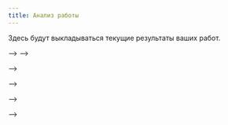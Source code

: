 ```yaml
---
title: Анализ работы
---
```


Здесь будут выкладываться текущие результаты ваших работ.




<!-- ```{r,  echo=FALSE, message=FALSE, warning=FALSE} -->
<!-- library(knitr) -->
<!-- library(dplyr) -->
<!-- library(readxl) -->


<!-- class <- read_xlsx("data/Classess_2020.xlsx", sheet = "Sheet1", col_names = T) -->
<!-- class <- class %>% filter(!is.na(Login)|!is.na(Group) ) -->
<!-- class <- class[, 1:7] -->


<!-- opts_chunk$set(echo = FALSE) -->
<!-- # class[class$Login == "st092164", ] -->


<!-- # class[is.na(class$St_Mail),] -->
<!-- ``` -->



<!-- # **Анализ тестов по материалам лекций** -->

<!-- ```{r,  echo=FALSE, message=FALSE, warning=FALSE} -->

<!-- credits <- class %>% select(Login, St_Mail) -->

<!-- # credits[credits$Login == "st092164", ] -->
<!-- # credits[credits$Login == "st092135", ] -->

<!-- #Тест по Лекции 1 -->
<!-- # test_lecture_1 <- read.csv("data/Оценки класса Общая экология — 30.09.2020, 8-08.csv") -->
<!-- # test_lecture_1 <- test_lecture_1 %>% select(3:4) -->

<!-- test_lecture_1 <- read_xlsx("data/Суть экологии. Теория систем. Живые системы.  (Общая экология)(1-90) (1).xlsx") -->

<!-- names(test_lecture_1) <- c("St_Mail", "Score_lecture_1") -->

<!-- # test_lecture_1[test_lecture_1$St_Mail == "st092164@student.spbu.ru", ] -->


<!-- credits <- merge(credits, test_lecture_1, all.x = TRUE) -->

<!-- # credits[credits$St_Mail == "st092164@student.spbu.ru", ] -->

<!-- add_score <- data.frame(St_Mail = "st078729@student.spbu.ru", Addition = 1) -->

<!-- credits <- merge(credits, add_score, by.x = "St_Mail", all.x = TRUE) -->



<!-- #Тест по Лекции 2 -->
<!-- test_lecture_2 <- read_xlsx("data/Аутэкология. (Общая экология)(1-87).xlsx") -->
<!-- test_lecture_2 <- test_lecture_2 %>% select(1,2) -->
<!-- names(test_lecture_2) <- c("St_Mail", "Score_lecture_2") -->

<!-- credits <- merge(credits, test_lecture_2, all.x = TRUE) -->


<!-- #Тест по Лекции 3 -->
<!-- test_lecture_3 <- read_xlsx("data/Демэкология. Структура популяции. (Общая экология)(1-85).xlsx") -->
<!-- test_lecture_3 <- test_lecture_3 %>% select(1,2) -->
<!-- names(test_lecture_3) <- c("St_Mail", "Score_lecture_3") -->

<!-- credits <- merge(credits, test_lecture_3, all.x = TRUE) -->

<!-- credits$Addition_2 <- 1 -->


<!-- #Тест по Лекции 4, 5, 6 -->
<!-- test_lecture_4 <- read_xlsx("data/Динамика популяции. Взаимоотношения. (Общая экология)(1-82).xlsx") -->
<!-- test_lecture_4 <- test_lecture_4 %>% select(1,2) -->
<!-- names(test_lecture_4) <- c("St_Mail", "Score_lecture_4") -->

<!-- credits <- merge(credits, test_lecture_4, all.x = TRUE) -->

<!-- credits$Addition_3 <- 6 -->





<!-- #Тест по Лекции 7, 8 -->
<!-- test_lecture_5 <- read_xlsx("data/Конкуренция. Трофические связи (Общая экология)(1-79).xlsx") -->
<!-- test_lecture_5 <- test_lecture_5 %>% select(1,2) -->
<!-- names(test_lecture_5) <- c("St_Mail", "Score_lecture_5") -->

<!-- credits <- merge(credits, test_lecture_5, all.x = TRUE) -->

<!-- # credits$Addition_3 <- 6 -->




<!-- #Тест по Лекции 9, 10 -->

<!-- test_lecture_6 <- read_xlsx("data/Тест по материалам лекций № 9 (симбиозы) и № 10 (структура сообщества) (Общая экология)(1-80).xlsx") -->
<!-- test_lecture_6 <- test_lecture_6 %>% select(1,2) -->
<!-- names(test_lecture_6) <- c("St_Mail", "Score_lecture_6") -->

<!-- test_lecture_6$Addition_4 <- 1  -->
<!-- test_lecture_6$Addition_5 <- NA -->
<!-- test_lecture_6$Addition_5[test_lecture_6$St_Mail == "st075764@student.spbu.ru"] <- 2 -->
<!-- credits <- merge(credits, test_lecture_6, all.x = TRUE) -->




<!-- #Вывод общей таблицы с баллами -->

<!-- credits_sum <- 10 + 9 + 14 + 15 + 9 -->

<!-- credits_print <- credits[, -1] -->

<!-- credits_print$Sum <- credits_print %>% select(-c("Login")) %>% rowSums(na.rm=TRUE)  -->

<!-- credits_print$Credit_Sum <- credits_sum  -->

<!-- credits_print$Exam <- credits_print$Sum / credits_print$Credit_Sum  -->

<!-- credits_print$Exam <- round(credits_print$Exam, 1)*2 #умножаем на два, так как высвободился 1% от СР3 -->


<!-- ``` -->

<!-- **Состояние индивидуального счета студентов**   -->

<!-- ```{r, echo=F} -->

<!-- options(knitr.kable.NA = '-') -->
<!-- kable(credits_print) -->

<!-- ``` -->








<!-- <!-- **Внимание**    --> -->
<!-- <!-- В графе *"Proportion_of_final"* Публикуется текущее количество набранных баллов, которое войдет в финальную оценку. Однако, эта величина будет изменяться, так как общее количество баллов, которое приводится в графе *"Credit_Sum"*, тоже будет изменяться по мере открытия новых заданий.  --> -->

<!-- Следите за текущим счетом и если что-то не так, то пишите. -->


<!-- <br> -->
<!-- <br> -->

<!-- # **Анализ отчетов по самостоятельной работе № 1** -->


<!-- ```{r,  echo=FALSE, message=FALSE, warning=FALSE} -->

<!-- hw1 <- read.csv("data/Самостоятельная работа №1 Основные вопросы.csv", header = T) -->
<!-- hw1 <- hw1[1:2] -->
<!-- names(hw1)[2] <- "Login" -->

<!-- hw1 <- hw1 %>% group_by(Login) %>% summarise(Score = max(Score)) -->

<!-- add_hw1 <- read.csv("data/Самостоятельная работа №1 Дополнительный вопрос.csv", header = T) -->
<!-- names(add_hw1) <- c("Login", "add_score") -->

<!-- add_hw1 <- add_hw1 %>% group_by(Login) %>% summarise(add_score = max(add_score)) -->

<!-- # hw1[!(hw1$Login %in% add_hw1$Login), ] -->


<!-- hw1_score <- class %>% select(Login, Group) -->

<!-- hw1_score <- merge(hw1_score, hw1, all.x = T) -->

<!-- hw1_score <- merge(hw1_score, add_hw1, all.x = T) -->

<!-- hw1_score$Sum <- hw1_score %>% select(Score, add_score) %>% rowSums(., na.rm = T) -->

<!-- hw1_score$Total <- hw1_score$Sum/30 -->

<!-- hw1_score$Exam <- round(hw1_score$Total * 1, 1) -->

<!-- hw1_score_print <- hw1_score %>% select(Login, Score, add_score, Sum, Exam) -->

<!-- kable(hw1_score_print, col.names = c("Login", "Основные вопросы", "Доп. вопр. 1", "Сумма",  "% от экзаменационной оценки")) -->

<!-- ``` -->

<!-- <br> -->
<!-- <br> -->


<!-- # **Анализ отчетов по самостоятельной работе № 2** -->



<!-- ```{r,  echo=FALSE, message=FALSE, warning=FALSE} -->

<!-- hw2 <- read_excel("data/Репродукция и жизненные циклы организмов (Основные вопросы).xlsx") -->


<!-- add_hw2 <- read_excel("data/Репродукция и жизненные циклы организмов (Дополнительный вопрос)_оценено_2.xlsx") -->
<!-- add_hw2 <-  add_hw2 %>% select(-Timestamp) -->

<!-- names(add_hw2) <- c("Login", "add_score_2", "add_score_3") -->


<!-- hw2_score <- merge(hw2, add_hw2, all.x = T) -->

<!-- hw2_score <- hw2_score %>% group_by(Login) %>% summarise(Score = max(Score), Add_1 = max(Add_1), add_score_2 = max(add_score_2), add_score_3 = max(add_score_3) ) -->

<!-- hw2_score$Sum <- hw2_score %>% select(Score, Add_1, add_score_2, add_score_3) %>% rowSums(na.rm = T) -->

<!-- hw2_score$Total <- hw2_score$Sum / 15  -->


<!-- hw2_score$Exam <- round(hw2_score$Total, 1)   -->



<!-- hw2_score_print <- hw2_score  -->

<!-- kable(hw2_score_print, col.names = c("Login", "Основные вопросы", "Доп. вопр. 1", "Доп. вопр. 2", "Баллы за придуманные вопросы", "Сумма", "Доля от максимума", "% от экзаменационной оценки")) -->


<!-- ``` -->


<!-- <!-- **Господа!** Все большие молодцы, но не могу удержаться от замечания. --> -->

<!-- <!-- В научном аду за **плагиат**  в костер кладут ОЧЕНЬ большое бревно!  --> -->

<!-- <!-- К сожалению, при проверке СР-2 было обнаружено несколько практически идентичных ответов за дополнительный вопрос №2. Мы поставили одинаковые оценки за этот вопрос всем, кто прислал идентичные ответы, поскольку мы не хотели выяснять, кто истинный автор. **НО, пожалуйста, больше так не делайте!**  --> -->

<!-- <br> -->
<!-- <br> -->


<!-- # **Анализ отчетов по самостоятельной работе № 3** -->



<!-- ```{r,  echo=FALSE, message=FALSE, warning=FALSE} -->

<!-- hw3 <- read_excel("data/Самостоятельная работа № 3.xlsx", na = "NA") -->


<!-- names(hw3) <- c("Score", "Login") -->


<!-- hw3_score <- hw3 %>% group_by(Login) %>% summarise(Score = max(Score)) -->

<!-- hw3_score$Sum <- hw3_score %>% select(Score) %>% rowSums(na.rm = T) -->

<!-- hw3_score$Total <- hw3_score$Sum / 40  -->


<!-- hw3_score$Exam <- round(hw3_score$Total, 1)   -->

<!-- hw3_score <- hw3_score[!is.na(hw3_score$Login), ] -->


<!-- hw3_score_print <- merge(class[, "Login"], hw3_score, all.x = TRUE )  -->

<!-- kable(hw3_score_print, col.names = c("Login", "Основные вопросы", "Сумма", "Доля от максимума", "% от экзаменационной оценки")) -->


<!-- ``` -->


<!-- <!-- **Господа!** Приношу извинения за задержку с публикацией оценок. Напоминаю, что баллы за эту работу дополнительные (те, кто работу не сделал, ничего не потерял... но и не приобрел:). Поскольку в результате высвободился 1%, он уходит в оценку за работы по тестам по материалам лекций (то есть вес этой оценки удваивается). --> -->



<!-- <br> -->
<!-- <br> -->


<!-- ## **Анализ контрольной работы № 1** -->

<!-- ```{r,  echo=FALSE, message=FALSE, warning=FALSE} -->

<!-- cont_reg <- read_excel("data/Регистрационная форма для выполнения контрольной работы № 1 (Responses).xlsx") -->

<!-- cont <- read_excel("data/Контрольная работа №1 (Responses).xlsx") -->

<!-- # cont_reg[!(cont_reg$Login %in% cont$Login), ] -->

<!-- # table(cont_reg$Login) -->


<!-- cont1 <- cont %>% group_by(Login) %>% summarise(Score = max(Score)) -->

<!-- cont1$Add <- 1 -->

<!-- cont1$Total <- (cont1$Score + cont1$Add)/18 -->

<!-- cont1$Exam <- round(cont1$Total * 2.5, 1)   -->

<!-- cont1_print <- class %>% select(Login) -->

<!-- cont1_print <- merge(cont1_print, cont1, all.x = T) -->

<!-- kable(cont1_print) -->

<!-- ``` -->





<!-- ## **Анализ контрольной работы № 2** -->

<!-- ```{r,  echo=FALSE, message=FALSE, warning=FALSE} -->
<!-- #  -->
<!-- # cont_reg2 <- read_excel("data/Регистрационная форма для выполнения контрольной работы № 1 (Responses).xlsx") -->

<!-- cont <- read_excel("data/Контрольная работа №2 (Responses).xlsx") -->

<!-- # cont_reg[!(cont_reg$Login %in% cont$Login), ] -->

<!-- # table(cont_reg$Login) -->


<!-- cont2 <- cont %>% group_by(Login) %>% summarise(Score = max(Score)) -->


<!-- # cont2$Add <- 0 -->

<!-- cont2$Total <- (cont2$Score)/18 -->

<!-- cont2$Exam <- round(cont2$Total * 2.5, 1)   -->

<!-- cont2_print <- class %>% select(Login) -->

<!-- cont2_print <- merge(cont2_print, cont2, all.x = T) -->

<!-- kable(cont2_print) -->

<!-- ``` -->



<!-- ## **Частотное распределение результатов** -->


<!-- ```{r,  echo=FALSE, message=FALSE, warning=FALSE} -->
<!-- library(ggplot2) -->
<!-- library(patchwork) -->

<!-- Pl_lect <- ggplot(credits_print, aes(x = Exam)) + stat_count(geom = "col") + labs(x = "% от экзаменационной оценки") + ggtitle("Тесты по материалам лекций")+xlim(0, 1) -->

<!-- Pl_hw1 <- ggplot(hw1_score, aes(x = Exam)) + stat_count(geom = "col") + labs(x = "% от экзаменационной оценки") + ggtitle("Самостоятельная работа №1")+xlim(0, 1) -->


<!-- Pl_cw1 <- ggplot(cont1, aes(x = Exam)) + stat_count(geom = "col") + labs(x = "% от экзаменационной оценки") + ggtitle("Контрольная работа №1")+xlim(0, 2.5) -->

<!-- Pl_hw2 <- ggplot(hw2_score, aes(x = Exam)) + stat_count(geom = "col") + labs(x = "% от экзаменационной оценки") + ggtitle("Самостоятельная работа №2")+xlim(0, 1) -->

<!-- Pl_hw3 <- ggplot(hw3_score, aes(x = Exam)) + stat_count(geom = "col") + labs(x = "% от экзаменационной оценки") + ggtitle("Самостоятельная работа №3")+xlim(0, 1) -->

<!-- Pl_cw2 <- ggplot(cont2, aes(x = Exam)) + stat_count(geom = "col") + labs(x = "% от экзаменационной оценки") + ggtitle("Контрольная работа №2") + xlim(0, 2.5) -->

<!-- (Pl_lect + Pl_hw1 + Pl_hw2 )/(Pl_hw3 + Pl_cw1 + Pl_cw2 ) -->

<!-- ``` -->


<!-- ## **Результаты семинаров** -->

<!-- **Внимание!** -->

<!-- ```{r} -->
<!-- seminars <- read.csv("data/Семинары по общей экологии - Sheet1.csv", header = TRUE) -->
<!-- Groups <- seminars %>% select(c(Group)) -->

<!-- seminars <- seminars %>% select(-c(Family, Name, Group)) -->

<!-- seminars$Sum <- rowSums(seminars[, 2:9], na.rm = T) -->


<!-- seminars$Exam <- seminars$Sum * 3 -->

<!-- Groups$Exam <-seminars$Exam  -->
<!-- ``` -->


<!-- ```{r} -->
<!-- kable(seminars) -->
<!-- ``` -->

<!-- ### **"Групповой зачет"** -->

<!-- Этот график иллюстрирует общую активность группы (ну или строгость преподавателя...) -->

<!-- ```{r} -->
<!-- ggplot(Groups, aes(x = factor(Group), y = Exam)) + geom_violin() + labs(x = "Группа")  -->
<!-- ``` -->

<!-- # **Финальный счет** -->

<!-- ```{r, message=FALSE} -->

<!-- tests <- credits_print %>% select(Login, Exam)  -->

<!-- hw1 <- hw1_score_print %>% select(Login, Exam)  -->

<!-- hw2 <- hw2_score_print %>% select(Login, Exam)  -->

<!-- hw3 <- hw3_score_print %>% select(Login, Exam)  -->

<!-- cont1 <- cont1_print %>%  select(Login, Exam) -->

<!-- cont2 <- cont2_print %>%  select(Login, Exam) -->

<!-- seminars <- seminars %>%  select(Login, Exam) -->


<!-- Total <- rbind(tests, hw1, hw2, hw3, cont1, cont2, seminars) -->

<!-- Result <-Total %>% group_by(Login) %>% summarize(Total = sum(Exam, na.rm = TRUE)) -->

<!-- kable(Result) -->
<!-- ``` -->

